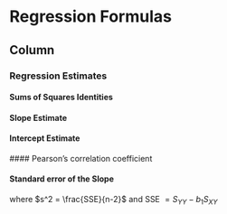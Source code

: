 Regression Formulas {data-navmenu="Tables and Formulas"}
==============================================================


Column {.tabset}
----------------------------------

### Regression Estimates

#### Sums of Squares Identities

\begin{eqnarray*}
	S_{XY} &=&
	\sum x_iy_i - \frac{\sum x_i\sum y_i}{n}\\
	S_{XX} &=&
	\sum x_i^2 - \frac{(\sum x_i)^2}{n}\\
	S_{YY} &=&
	\sum y_i^2 - \frac{(\sum y_i)^2}{n}\\
\end{eqnarray*}

#### Slope Estimate

\begin{eqnarray*}
	b_1 = \frac{S_{XY}}{S_{XX}}
\end{eqnarray*}

#### Intercept Estimate

\begin{eqnarray*}
	b_0 = \bar{y} -b_1\bar{x}
\end{eqnarray*}
#### Pearson's correlation coefficient

\begin{eqnarray*}
	r = \frac{S_{XY}}{\sqrt{S_{XX} \times S_{YY}}}
\end{eqnarray*}

#### Standard error of the Slope

\begin{eqnarray*}
	S.E.(b1) = \sqrt{\frac{s^2}{S_{XX}}}
\end{eqnarray*}

where $s^2 = \frac{SSE}{n-2}$
and SSE $= S_{YY} - b_1S_{XY}$
